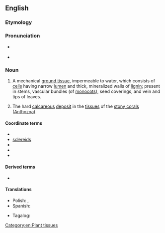 ==English==

===Etymology===
{{confix|en|sclero|enchyma}}

===Pronunciation===
* {{a|UK}} {{IPA|en|/sklɪəɹˈɛŋkɪmə/}}
* {{a|GA}} {{IPA|en|/skləɹˈɛŋkəmə/}}<!-- weak vowel merger -->

===Noun===
{{en-noun|~|s|sclerenchymata}}

# {{lb|en|botany}} A mechanical [[ground tissue]], impermeable to water, which consists of [[cell]]s having narrow [[lumen]] and thick, mineralized walls of [[lignin]]; present in stems, vascular bundles (of [[monocot]]s), seed coverings, and vein and tips of leaves.
# {{lb|en|zoology}} The hard [[calcareous]] [[deposit]] in the [[tissue]]s of the [[stony coral]]s ([[Anthozoa]]).<!--Webster 1913-->

====Coordinate terms====
* {{l|en|chlorenchyma}}
* [[sclereid]]s
* {{l|en|collenchyma}}
* {{l|en|merenchyma}}
* {{l|en|parenchyma}}

====Derived terms====
* {{l|en|sclerenchymatous}}

====Translations====
{{trans-top|a mechanical, supportive ground tissue in plants consisting of aggregates of cells having thick, often mineralized walls}}
* Polish: {{t|pl|twardzica|f}}, {{t|pl|sklerenchyma}}
* Spanish: {{t|es|esclerénquima|m}}
{{trans-mid}}
* Tagalog: {{t|tl|tagasihayan}}
{{trans-bottom}}

[[Category:en:Plant tissues]]